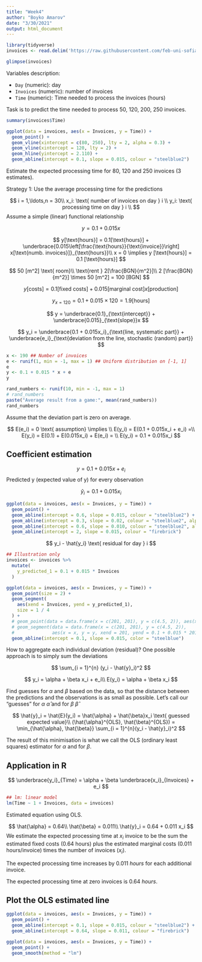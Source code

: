 ```yaml
---
title: "Week4"
author: "Boyko Amarov"
date: "3/30/2021"
output: html_document
---
```


```r
library(tidyverse)
invoices <- read.delim('https://raw.githubusercontent.com/feb-uni-sofia/econometrics2020-solutions/master/data/invoices.txt')
```


```r
glimpse(invoices)
```

Variables description:

- `Day` (numeric): day
- `Invoices` (numeric): number of invoices
- `Time` (numeric): Time needed to process the invoices (hours)

Task is to predict the time needed to process 50, 120, 200, 250 invoices.

```r
summary(invoices$Time)
```


```r
ggplot(data = invoices, aes(x = Invoices, y = Time)) + 
  geom_point() +
  geom_vline(xintercept = c(80, 250), lty = 2, alpha = 0.3) +
  geom_vline(xintercept = 120, lty = 2) +
  geom_hline(yintercept = 2.110) +
  geom_abline(intercept = 0.1, slope = 0.015, colour = "steelblue2")
```

Estimate the expected processing time for 80, 120 and 250 invoices (3 estimates).

Strategy 1: Use the average processing time for the predictions

$$
i = 1,\ldots,n = 30\\
x_i: \text{ number of invoices on day } i \\
y_i: \text{ processing time on day } i \\
$$
Assume a simple (linear) functional relationship

$$
y = 0.1 + 0.015x
$$



$$
y[\text{hours}] = 0.1[\text{hours}] + \underbrace{0.015\left[\frac{\text{hours}}{\text{invoice}}\right] x[\text{numb. invoices}]}_{\text{hours}}\\
x = 0 \implies y [\text{hours}] = 0.1 [\text{hours}]
$$


$$
50 [m^2] \text{ room}\\
\text{rent } 2[\frac{BGN}{m^2}]\\
2 [\frac{BGN}{m^2}] \times 50 [m^2] = 100 [BGN]
$$

$$
y[\text{costs}] = 0.1[\text{fixed costs}] + 0.015[\text{marginal cost}]x[\text{production}]
$$

$$
y_{x = 120} = 0.1 + 0.015 \times 120 = 1.9 [\text{hours}]
$$

$$
y = \underbrace{0.1}_{\text{intercept}} + \underbrace{0.015}_{\text{slope}}x
$$

$$
y_i  = \underbrace{0.1 + 0.015x_i}_{\text{line, systematic part}} + \underbrace{e_i}_{\text{deviation from the line, stochastic (random) part}}
$$



```r
x <- 190 ## Number of invoices
e <- runif(1, min = -1, max = 1) ## Uniform distribution on [-1, 1]
e
y <- 0.1 + 0.015 * x + e
y
```

```r
rand_numbers <- runif(10, min = -1, max = 1)
# rand_numbers
paste("Average result from a game:", mean(rand_numbers))
rand_numbers
```

Assume that the deviation part is zero on average.

$$
E(e_i) = 0 \text{ assumption} \implies \\
E(y_i) = E(0.1 + 0.015x_i + e_i) =\\ 
E(y_i) = E(0.1) + E(0.015x_i) + E(e_i) = \\
E(y_i) = 0.1 + 0.015x_i
$$

## Coefficient estimation

$$
y = 0.1 + 0.015x + e_i
$$
Predicted y (expected value of y) for every observation

$$
\hat{y}_i = 0.1 + 0.015x_i
$$


```r
ggplot(data = invoices, aes(x = Invoices, y = Time)) + 
  geom_point() +
  geom_abline(intercept = 0.6, slope = 0.015, colour = "steelblue2") +
  geom_abline(intercept = 0.3, slope = 0.02, colour = "steelblue2", alpha = 0.5) +
  geom_abline(intercept = 0.6, slope = 0.010, colour = "steelblue2", alpha = 0.5) +
  geom_abline(intercept = 2, slope = 0.015, colour = "firebrick")
```


$$
y_i - \hat{y_i} \text{ residual for day } i
$$
```r
## Illustration only
invoices <- invoices %>%
  mutate(
    y_predicted_1 = 0.1 + 0.015 * Invoices
  )

ggplot(data = invoices, aes(x = Invoices, y = Time)) +
  geom_point(size = 2) +
  geom_segment(
    aes(xend = Invoices, yend = y_predicted_1),
    size = 1 / 4
  ) +
  # geom_point(data = data.frame(x = c(201, 201), y = c(4.5, 2)), aes(x = x, y = y), shape = 1) +
  # geom_segment(data = data.frame(x = c(201, 201), y = c(4.5, 2)),
  #              aes(x = x, y = y, xend = 201, yend = 0.1 + 0.015 * 201), lty=2) +
  geom_abline(intercept = 0.1, slope = 0.015, color = "steelblue")
```
How to aggregate each individual deviation (residual)? One possible approach is to simply sum the deviations

$$
\sum_{i = 1}^{n} (y_i - \hat{y}_i)^2
$$


$$
y_i = \alpha + \beta x_i + e_i\\
E(y_i) = \alpha + \beta x_i
$$


Find guesses for $\alpha$ and $\beta$ based on the data, so that the distance between
the predictions and the observations is as small as possible. Let's call our
"guesses" for $\alpha$ $\hat{\alpha}$ and for $\beta$ $\hat{\beta}$

$$
\hat{y}_i = \hat{E}(y_i) = \hat{\alpha} + \hat{\beta}x_i \text{ guessed expected value}\\
(\hat{\alpha}^{OLS}, \hat{\beta}^{OLS}) = \min_{\hat{\alpha}, \hat{\beta}} \sum_{i = 1}^{n}(y_i - \hat{y}_i)^2
$$

The result of this minimisation is what we call the OLS (ordinary least squares) estimator for $\alpha$ and for $\beta$.

## Application in R

$$
\underbrace{y_i}_{Time} = \alpha + \beta \underbrace{x_i}_{Invoices} + e_i
$$

```r
## lm: linear model
lm(Time ~ 1 + Invoices, data = invoices)
```

Estimated equation using OLS.

$$
\hat{\alpha} = 0.64\\
\hat{\beta} = 0.011\\
\hat{y}_i =  0.64 + 0.011 x_i
$$
We estimate the expected processing time at $x_i$ invoice to be the sum the estimated fixed costs (0.64 hours) plus the estimated marginal costs (0.011 hours/invoice) times the number of invoices ($x_i$).

The expected processing time increases by 0.011 *hours* for each additional invoice.

The expected processing time at zero invoices is 0.64 _hours_.

## Plot the OLS estimated line

```r
ggplot(data = invoices, aes(x = Invoices, y = Time)) + 
  geom_point() +
  geom_abline(intercept = 0.1, slope = 0.015, colour = "steelblue2") + 
  geom_abline(intercept = 0.64, slope = 0.011, colour = "firebrick")
```

```r
ggplot(data = invoices, aes(x = Invoices, y = Time)) + 
  geom_point() +
  geom_smooth(method = "lm")
```
